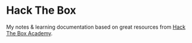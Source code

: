 # Hack The Box

My notes & learning documentation based on great resources from [Hack The Box Academy](https://academy.hackthebox.com/).
